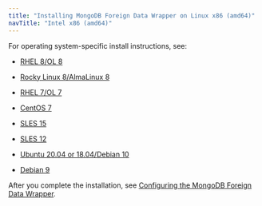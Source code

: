 ```yaml
---
title: "Installing MongoDB Foreign Data Wrapper on Linux x86 (amd64)"
navTitle: "Intel x86 (amd64)"
---
```


For operating system-specific install instructions, see:

  - [RHEL 8/OL 8](01_mongo_rhel8_x86)

  - [Rocky Linux 8/AlmaLinux 8](02_mongo_other_linux8_x86)
  - [RHEL 7/OL 7](03_mongo_rhel7_x86)
  - [CentOS 7](04_mongo_centos7_x86)
  - [SLES 15](05_mongo_sles15_x86)
  - [SLES 12](07_mongo_sles12_x86)
  - [Ubuntu 20.04 or 18.04/Debian 10](09_mongo_ubuntu18_20_deb10_x86)
  - [Debian 9](11_mongo_deb9_x86)

After you complete the installation, see [Configuring the MongoDB Foreign Data Wrapper](../../07_configuring_the_mongo_data_adapter).